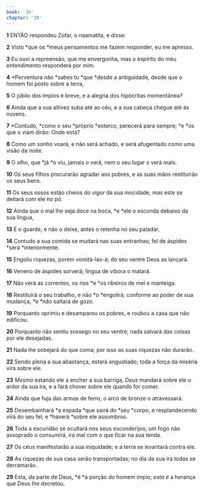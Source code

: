 ```yaml
---
book: 'Jó'
chapter: '20'
---
```


**1** ENTÃO respondeu Zofar, o naamatita, e disse:

**2** Visto *que os *meus pensamentos me fazem responder, eu me apresso.

**3** Eu ouvi a repreensão, que me envergonha, mas o espírito do meu entendimento responderá por mim.

**4** *Porventura não *sabes tu *que *desde a antiguidade, desde que o homem foi posto sobre a terra,

**5** O júbilo dos ímpios é breve, e a alegria dos hipócritas momentânea?

**6** Ainda que a sua altivez suba até ao céu, e a sua cabeça chegue até às nuvens.

**7** *Contudo, *como o seu *próprio *esterco, perecerá para sempre; *e *os que o viam dirão: Onde está?

**8** Como um sonho voará, e não será achado, e será afugentado como uma visão da noite.

**9** O olho, que *já *o viu, jamais o verá, nem o seu lugar o verá mais.

**10** Os seus filhos procurarão agradar aos pobres, e as suas mãos restituirão os seus bens.

**11** Os seus ossos estão cheios do _vigor_ da sua mocidade, mas este se deitará com ele no pó.

**12** Ainda que o mal lhe seja doce na boca, *e *ele o esconda debaixo da sua língua,

**13** E o guarde, e não o deixe, antes o retenha no seu paladar,

**14** Contudo a sua comida se mudará nas suas entranhas; fel de áspides *será *interiormente.

**15** Engoliu riquezas, porém vomitá-las-á; do seu ventre Deus as lançará.

**16** Veneno de áspides sorverá; língua de víbora o matará.

**17** Não verá as correntes, os rios *e *os ribeiros de mel e manteiga.

**18** Restituirá o seu trabalho, e não *o *engolirá; conforme ao poder de sua mudança, *e *não saltará de gozo.

**19** Porquanto oprimiu e desamparou os pobres, e roubou a casa que não edificou.

**20** Porquanto não sentiu sossego no seu ventre; nada salvará das coisas por ele desejadas.

**21** Nada lhe sobejará do que coma; por isso as suas riquezas não durarão.

**22** Sendo plena a sua abastança, estará angustiado; toda a força da miséria virá sobre ele.

**23** _Mesmo_ estando ele a encher a sua barriga, _Deus_ mandará sobre ele o ardor da sua ira, e a fará chover sobre ele quando for comer.

**24** Ainda que fuja das armas de ferro, o arco de bronze o atravessará.

**25** Desembainhará *a espada *que sairá do *seu *corpo, e resplandecendo virá do seu fel; e *haverá *sobre ele assombros.

**26** Toda a escuridão se ocultará nos seus esconderijos; um fogo não assoprado o consumirá, irá mal com o que ficar na sua tenda.

**27** Os céus manifestarão a sua iniquidade; e a terra se levantará contra ele.

**28** As riquezas de sua casa serão transportadas; no dia da sua ira todas se derramarão.

**29** Esta, da parte de Deus, *é *a porção do homem ímpio; _esta é_ a herança que Deus lhe decretou.
